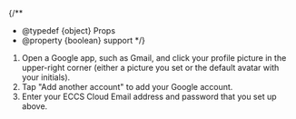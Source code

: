 
{/**
  * @typedef {object} Props
  * @property {boolean} support
  */}

1. Open a Google app, such as Gmail, and click your profile picture in the upper-right corner (either a picture you set or the default avatar with your initials).
2. Tap "Add another account" to add your Google account.
3. Enter your ECCS Cloud Email address and password that you set up above.

<Support lang="en" show={props.support} />
